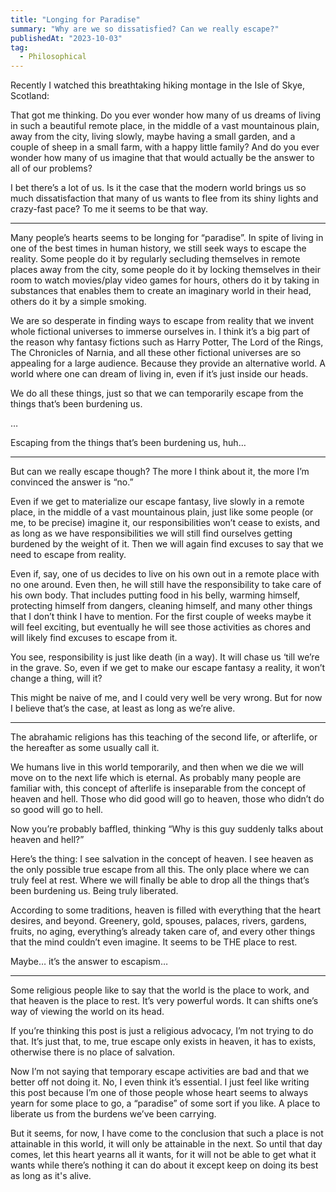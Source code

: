 ```yaml
---
title: "Longing for Paradise"
summary: "Why are we so dissatisfied? Can we really escape?"
publishedAt: "2023-10-03"
tag:
  - Philosophical
---
```


Recently I watched this breathtaking hiking montage in the Isle of Skye, Scotland:

<Media
  src="https://www.youtube.com/embed/AcslcyFZYZ4?si=e7yZlJXNTu3nEpbv"
  alt="Isle of Skye"
  aspectRatio="16/9"
  radius="l"
/>

That got me thinking. Do you ever wonder how many of us dreams of living in such a beautiful remote place,
in the middle of a vast mountainous plain, away from the city, living slowly, maybe having a small garden,
and a couple of sheep in a small farm, with a happy little family?
And do you ever wonder how many of us imagine that that would actually be the answer to all of our problems?

I bet there’s a lot of us.
Is it the case that the modern world brings us so much dissatisfaction that many of us wants to flee
from its shiny lights and crazy-fast pace? To me it seems to be that way.

---

Many people’s hearts seems to be longing for “paradise”. In spite of living in one of the best
times in human history, we still seek ways to escape the reality. Some people do it by
regularly secluding themselves in remote places away from the city, some people do it
by locking themselves in their room to watch movies/play video games for hours,
others do it by taking in substances that enables them to create an imaginary world in their head,
others do it by a simple smoking.

We are so desperate in finding ways to escape from reality that we invent whole fictional universes to
immerse ourselves in. I think it’s a big part of the reason why fantasy fictions such as Harry Potter,
The Lord of the Rings, The Chronicles of Narnia, and all these other fictional universes are so appealing
for a large audience. Because they provide an alternative world. A world where one can dream of living in,
even if it’s just inside our heads.

We do all these things, just so that we can temporarily escape from the things that’s been burdening us.

…

Escaping from the things that’s been burdening us, huh…

---

But can we really escape though? The more I think about it, the more I’m convinced the answer is “no.”

Even if we get to materialize our escape fantasy, live slowly in a remote place, in the middle of a vast mountainous plain,
just like some people (or me, to be precise) imagine it, our responsibilities won’t cease to exists,
and as long as we have responsibilities we will still find ourselves getting burdened by the weight of it.
Then we will again find excuses to say that we need to escape from reality.

Even if, say, one of us decides to live on his own out in a remote place with no one around.
Even then, he will still have the responsibility to take care of his own body.
That includes putting food in his belly, warming himself, protecting himself from dangers,
cleaning himself, and many other things that I don’t think I have to mention.
For the first couple of weeks maybe it will feel exciting, but eventually he will see those activities as chores and
will likely find excuses to escape from it.

You see, responsibility is just like death (in a way). It will chase us ‘till we’re in the grave.
So, even if we get to make our escape fantasy a reality, it won’t change a thing, will it?

This might be naive of me, and I could very well be very wrong. But for now I believe that’s the case, at least as long as we’re alive.

---

The abrahamic religions has this teaching of the second life, or afterlife, or the hereafter as some usually call it.

We humans live in this world temporarily, and then when we die we will move on to the next life which is eternal.
As probably many people are familiar with, this concept of afterlife is inseparable from the concept of heaven and hell.
Those who did good will go to heaven, those who didn’t do so good will go to hell.

Now you’re probably baffled, thinking “Why is this guy suddenly talks about heaven and hell?”

Here’s the thing: I see salvation in the concept of heaven.
I see heaven as the only possible true escape from all this.
The only place where we can truly feel at rest.
Where we will finally be able to drop all the things that’s been burdening us.
Being truly liberated.

According to some traditions, heaven is filled with everything that the heart desires, and beyond.
Greenery, gold, spouses, palaces, rivers, gardens, fruits, no aging, everything’s already taken care of,
and every other things that the mind couldn’t even imagine. It seems to be THE place to rest.

Maybe… it’s the answer to escapism…

---

Some religious people like to say that the world is the place to work, and that heaven is the place to rest.
It’s very powerful words. It can shifts one’s way of viewing the world on its head.

If you’re thinking this post is just a religious advocacy, I’m not trying to do that.
It’s just that, to me, true escape only exists in heaven, it has to exists, otherwise there is no place of salvation.

Now I’m not saying that temporary escape activities are bad and that we better off not doing it.
No, I even think it’s essential. I just feel like writing this post because I’m one of those people
whose heart seems to always yearn for some place to go, a “paradise” of some sort if you like.
A place to liberate us from the burdens we’ve been carrying.

But it seems, for now, I have come to the conclusion that such a place is not attainable in this world,
it will only be attainable in the next.
So until that day comes, let this heart yearns all it wants, for it will not be able to get what it wants
while there’s nothing it can do about it except keep on doing its best as long as it's alive.
